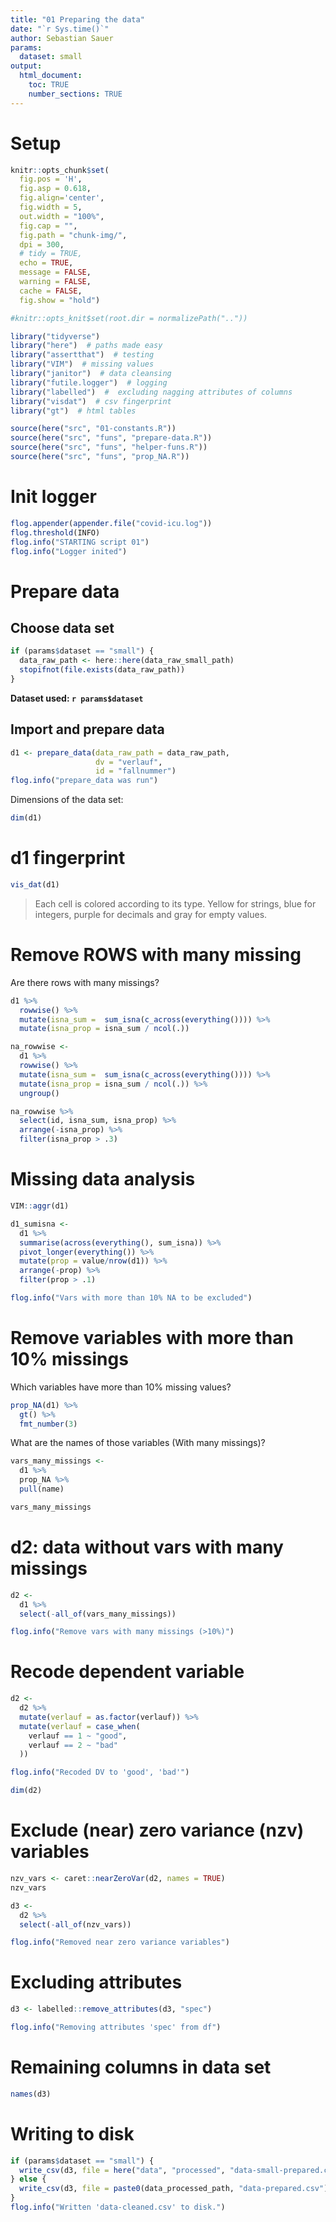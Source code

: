 ```yaml
---
title: "01 Preparing the data"
date: "`r Sys.time()`"
author: Sebastian Sauer
params:
  dataset: small
output: 
  html_document:
    toc: TRUE
    number_sections: TRUE
---
```



# Setup


```r

knitr::opts_chunk$set(
  fig.pos = 'H',
  fig.asp = 0.618,
  fig.align='center',
  fig.width = 5,
  out.width = "100%",
  fig.cap = "", 
  fig.path = "chunk-img/",
  dpi = 300,
  # tidy = TRUE,
  echo = TRUE,
  message = FALSE,
  warning = FALSE,
  cache = FALSE,
  fig.show = "hold")

#knitr::opts_knit$set(root.dir = normalizePath(".."))
```




```r
library("tidyverse")
library("here")  # paths made easy
library("assertthat")  # testing
library("VIM")  # missing values
library("janitor")  # data cleansing
library("futile.logger")  # logging
library("labelled")  #  excluding nagging attributes of columns
library("visdat")  # csv fingerprint
library("gt")  # html tables
```


```r
source(here("src", "01-constants.R"))
source(here("src", "funs", "prepare-data.R"))
source(here("src", "funs", "helper-funs.R"))
source(here("src", "funs", "prop_NA.R"))
```


# Init logger

```r
flog.appender(appender.file("covid-icu.log"))
flog.threshold(INFO)
flog.info("STARTING script 01")
flog.info("Logger inited")
```



# Prepare data


## Choose data set

```r
if (params$dataset == "small") {
  data_raw_path <- here::here(data_raw_small_path)
  stopifnot(file.exists(data_raw_path))
}
```


**Dataset used: `r params$dataset`**

## Import and prepare data

```r
d1 <- prepare_data(data_raw_path = data_raw_path, 
                   dv = "verlauf",
                   id = "fallnummer")
flog.info("prepare_data was run")
```


Dimensions of the data set:

```r
dim(d1)
```




# d1 fingerprint


```r
vis_dat(d1)
```




>   Each cell is colored according to its type. Yellow for strings, blue for integers, purple for decimals and gray for empty values.


# Remove ROWS with many missing

Are there rows with many missings?


```r
d1 %>% 
  rowwise() %>% 
  mutate(isna_sum =  sum_isna(c_across(everything()))) %>% 
  mutate(isna_prop = isna_sum / ncol(.))
```



```r
na_rowwise <-
  d1 %>% 
  rowwise() %>% 
  mutate(isna_sum =  sum_isna(c_across(everything()))) %>% 
  mutate(isna_prop = isna_sum / ncol(.)) %>% 
  ungroup()
```


```r
na_rowwise %>% 
  select(id, isna_sum, isna_prop) %>% 
  arrange(-isna_prop) %>% 
  filter(isna_prop > .3)
```





# Missing data analysis


```r
VIM::aggr(d1)
```


```r
d1_sumisna <- 
  d1 %>% 
  summarise(across(everything(), sum_isna)) %>% 
  pivot_longer(everything()) %>% 
  mutate(prop = value/nrow(d1)) %>% 
  arrange(-prop) %>% 
  filter(prop > .1)

flog.info("Vars with more than 10% NA to be excluded")
```


# Remove variables with more than 10% missings

Which variables have more than 10% missing values?

```r
prop_NA(d1) %>% 
  gt() %>% 
  fmt_number(3)
```


What are the names of those variables (With many missings)?

```r
vars_many_missings <- 
  d1 %>% 
  prop_NA %>% 
  pull(name)

vars_many_missings
```



# d2: data without vars with many missings


```r
d2 <-
  d1 %>% 
  select(-all_of(vars_many_missings))

flog.info("Remove vars with many missings (>10%)")
```




# Recode dependent variable

```r
d2 <- 
  d2 %>% 
  mutate(verlauf = as.factor(verlauf)) %>% 
  mutate(verlauf = case_when(
    verlauf == 1 ~ "good",
    verlauf == 2 ~ "bad"
  )) 

flog.info("Recoded DV to 'good', 'bad'")
```

```r
dim(d2)
```


# Exclude (near) zero variance (nzv) variables


```r
nzv_vars <- caret::nearZeroVar(d2, names = TRUE)
nzv_vars
```

```r
d3 <-
  d2 %>% 
  select(-all_of(nzv_vars))

flog.info("Removed near zero variance variables")
```


# Excluding attributes


```r
d3 <- labelled::remove_attributes(d3, "spec")

flog.info("Removing attributes 'spec' from df")
```


# Remaining columns in data set

```r
names(d3)
```




# Writing to disk

```r
if (params$dataset == "small") {
  write_csv(d3, file = here("data", "processed", "data-small-prepared.csv"))
} else {
  write_csv(d3, file = paste0(data_processed_path, "data-prepared.csv"))
}
flog.info("Written 'data-cleaned.csv' to disk.")
```


